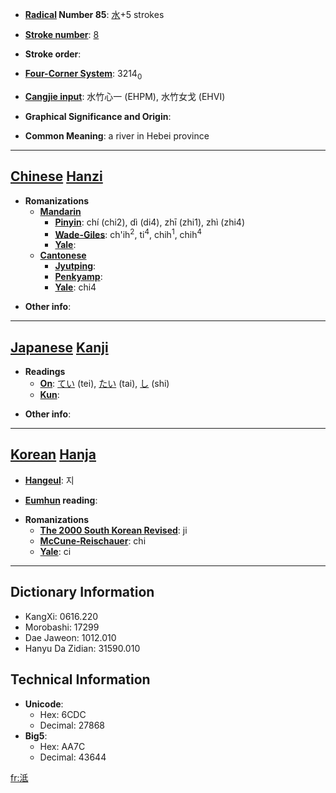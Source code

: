 * '''[[Wiktionary:Chinese radical index| Radical]] Number 85''': [[Wiktionary:Chinese radical index 水|水]]+5 strokes

* '''[[Wiktionary:Chinese total strokes index|Stroke number]]''': [[Wiktionary:Chinese total strokes index 8|8]]

* '''Stroke order''': 

* '''[[Wiktionary:Chinese four corner index|Four-Corner System]]''': 3214<sub>0</sub>

* '''[[Wiktionary:Chinese Cangjie index|Cangjie input]]''': 水竹心一 (EHPM), 水竹女戈 (EHVI)

* '''Graphical Significance and Origin''': 

* '''Common Meaning''': a river in Hebei province

----

== [[Chinese]] [[Hanzi]] ==

* '''Romanizations'''
** '''[[Mandarin]]'''
*** '''[[Pinyin]]''': chí (chi2), dì (di4), zhī (zhi1), zhì (zhi4)
*** '''[[Wade-Giles]]''': ch'ih<sup>2</sup>, ti<sup>4</sup>, chih<sup>1</sup>, chih<sup>4</sup>
*** '''[[Yale]]''': 
** '''[[Cantonese]]'''
*** '''[[Jyutping]]''':
*** '''[[Penkyamp]]''': 
*** '''[[Yale]]''': chi4

* '''Other info''': 

----

== [[Japanese]] [[Kanji]] ==

* '''Readings'''
** '''[[On]]''': [[てい]] (tei), [[たい]] (tai), [[し]] (shi)
** '''[[Kun]]''': 

* '''Other info''':  

----

== [[Korean]] [[Hanja]] ==

* '''[[Hangeul]]''': 지

* '''[[Eumhun]] reading''': 

* '''Romanizations'''
** '''[[The 2000 South Korean Revised Romanization|The 2000 South Korean Revised]]''': ji
** '''[[McCune-Reischauer]]''': chi
** '''[[Yale]]''': ci

----

== Dictionary Information ==

* KangXi: 0616.220
* Morobashi: 17299
* Dae Jaweon: 1012.010
* Hanyu Da Zidian: 31590.010

== Technical Information ==

* '''Unicode''':
** Hex: 6CDC
** Decimal: 27868
* '''Big5''':
** Hex: AA7C
** Decimal: 43644

[[fr:泜]]